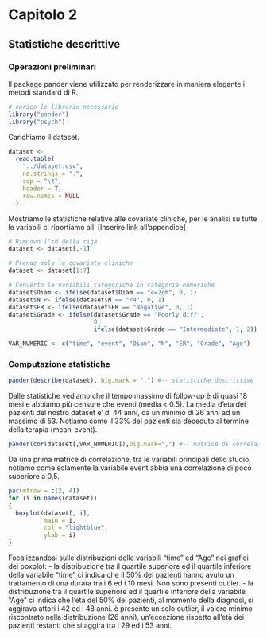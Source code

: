 # Capitolo 2
## Statistiche descrittive
### Operazioni preliminari

Il package pander viene utilizzato per renderizzare in maniera elegante i metodi standard di R.
```r
# carico le librerie necessarie
library("pander")
library("psych")
```

Carichiamo il dataset.
```r
dataset <-
  read.table(
    "../dataset.csv",
    na.strings = ".",
    sep = "\t",
    header = T,
    row.names = NULL
  )
```

Mostriamo le statistiche relative alle covariate cliniche, per le analisi su tutte le variabili ci riportiamo all' [Inserire link all'appendice]
```r
# Rimuovo l'id della riga
dataset <- dataset[,-1]

# Prendo solo le covariate cliniche
dataset <- dataset[1:7]

# Converto le variabili categoriche in categorie numeriche
dataset$Diam <- ifelse(dataset$Diam == "<=2cm", 0, 1)
dataset$N <- ifelse(dataset$N == "<4", 0, 1)
dataset$ER <- ifelse(dataset$ER == "Negative", 0, 1)
dataset$Grade <- ifelse(dataset$Grade == "Poorly diff",
                        0,
                        ifelse(dataset$Grade == "Intermediate", 1, 2))

VAR_NUMERIC <- c("time", "event", "Diam", "N", "ER", "Grade", "Age")
```

### Computazione statistiche

```r
pander(describe(dataset), big.mark = ",") #-- statistiche descrittive
```
Dalle statistiche vediamo che il tempo massimo di follow-up è di quasi 18 mesi e abbiamo più censure che eventi (media < 0.5). La media d'eta dei pazienti del nostro dataset e' di 44 anni, da un minimo di 26 anni ad un massimo di 53. Notiamo come il 33% dei pazienti sia deceduto al termine della terapia (mean-event).

\newpage

```r
pander(cor(dataset[,VAR_NUMERIC]),big.mark=",") #-- matrice di correlazione
```
Da una prima matrice di correlazione, tra le variabili principali dello studio, notiamo come solamente la variabile event abbia una correlazione di poco superiore a 0,5. 

\newpage

```r
par(mfrow = c(2, 4))
for (i in names(dataset))
{
  boxplot(dataset[, i],
          main = i,
          col = "lightblue",
          ylab = i)
}
```

Focalizzandosi sulle distribuzioni delle variabili "time" ed "Age" nei grafici dei boxplot:
  - la distribuzione tra il quartile superiore ed il quartile inferiore della variabile "time" ci indica che il 50% dei pazienti hanno avuto un trattamento di una durata tra i 6 ed i 10 mesi. Non sono presenti outlier.
  - la distribuzione tra il quartile superiore ed il quartile inferiore della variabile "Age" ci indica che l'età del 50% dei pazienti, al momento della diagnosi, si aggirava attori i 42 ed i 48 anni. è presente un solo outlier, il valore minimo riscontrato nella distribuzione (26 anni), un'eccezione rispetto all'età dei pazienti restanti che si aggira tra i 29 ed i 53 anni.